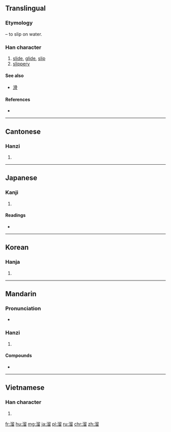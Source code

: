 {{also|霤}}
==Translingual==

===Etymology===
{{Han compound|水|alt1=氵|t1=water|留|ls=psc|c1=s|c2=p}} – to slip on water.

===Han character===
{{Han char|rn=85|rad=水|as=10|sn=13|four=3716<sub>2</sub>|canj=水竹竹田 (EHHW)|ids=⿰[[氵]][[留]]}}

# [[slide]], [[glide]], [[slip]]
# [[slippery]]

====See also====
* [[滑]]

====References====
* {{Han ref|kx=0639.330|dkj=17943|dj=1046.210|hdz=31703.090|uh=6E9C|ud=28316|bh=B7C8|bd=47048}}

----

==Cantonese==

===Hanzi===
{{yue-hanzi|jyut=[[lau1]], [[lau4]], [[lau6]], [[liu1]]|y=lau1, lau4, lau6, liu1}}

# {{defn|lang=yue|sort=水10}}

----

==Japanese==

===Kanji===
{{ja-kanji|grade=|rs=水10}}

# {{defn|lang=ja|sort=水10}}

====Readings====
* {{ja-readings|on=[[りゅう]] (ryū)|kun=[[したたる]] (shitataru), [[ためる]] (tameru), [[たまる]] (tamaru)}}

----

==Korean==

===Hanja===
{{ko-hanja|hangeul=[[류]], [[유]]|eumhun=|rv=ryu, yu|mr=ryu, yu|y=lyu, yu}}

# {{defn|lang=ko|sort=水10}}

----

==Mandarin==

===Pronunciation===
* {{audio|Zh-liu.ogg|Audio|lang=cmn}}

===Hanzi===
{{cmn-hanzi|pin=[[liū]] ([[liu1]])|wg=liu<sup>1</sup>}}

# {{defn|lang=cmn|sort=水10}}

====Compounds====
* {{l|cmn|溜冰|tr=liūbīng}}

----

==Vietnamese==

===Han character===
{{vi-hantu|[[lưu]], [[lựu]], [[rượu]]|rs=水10}}

# {{defn|lang=vi|sort=水10}}

[[fr:溜]]
[[hu:溜]]
[[mg:溜]]
[[ja:溜]]
[[pl:溜]]
[[ru:溜]]
[[chr:溜]]
[[zh:溜]]